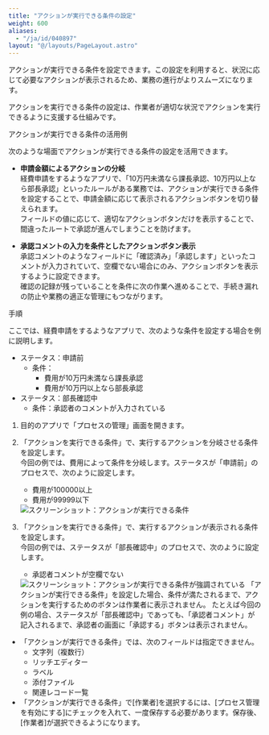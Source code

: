 ```yaml
---
title: "アクションが実行できる条件の設定"
weight: 600
aliases:
  - "/ja/id/040897"
layout: "@/layouts/PageLayout.astro"
---
```




アクションが実行できる条件を設定できます。この設定を利用すると、状況に応じて必要なアクションが表示されるため、業務の進行がよりスムーズになります。

アクションを実行できる条件の設定は、作業者が適切な状況でアクションを実行できるように支援する仕組みです。

<Heading id="process_set_action_conditions_10">アクションが実行できる条件の活用例</Heading>

次のような場面でアクションが実行できる条件の設定を活用できます。

* **申請金額によるアクションの分岐**  
  経費申請をするようなアプリで、「10万円未満なら課長承認、10万円以上なら部長承認」といったルールがある業務では、アクションが実行できる条件を設定することで、申請金額に応じて表示されるアクションボタンを切り替えられます。  
  フィールドの値に応じて、適切なアクションボタンだけを表示することで、間違ったルートで承認が進んでしまうことを防げます。

* **承認コメントの入力を条件としたアクションボタン表示**  
 承認コメントのようなフィールドに「確認済み」「承認します」といったコメントが入力されていて、空欄でない場合にのみ、アクションボタンを表示するように設定できます。  
 確認の記録が残っていることを条件に次の作業へ進めることで、手続き漏れの防止や業務の適正な管理にもつながります。

<Heading id="process_set_action_conditions_20">手順</Heading>

ここでは、経費申請をするようなアプリで、次のような条件を設定する場合を例に説明します。　　

* ステータス：申請前
  * 条件：
    * 費用が10万円未満なら課長承認
    * 費用が10万円以上なら部長承認
* ステータス：部長確認中
  * 条件：承認者のコメントが入力されている

1. 目的のアプリで「プロセスの管理」画面を開きます。

1. 「アクションを実行できる条件」で、実行するアクションを分岐させる条件を設定します。  
   今回の例では、費用によって条件を分岐します。ステータスが「申請前」のプロセスで、次のように設定します。
   * 費用が100000以上
   * 費用が99999以下

   <Img src="/k/kintone/img-ja/set_action_conditions_01.png" alt="スクリーンショット：アクションが実行できる条件" />

1. 「アクションを実行できる条件」で、実行するアクションが表示される条件を設定します。  
   今回の例では、ステータスが「部長確認中」のプロセスで、次のように設定します。
   * 承認者コメントが空欄でない

   <Img src="/k/kintone/img-ja/set_action_conditions_02.png" alt="スクリーンショット：アクションが実行できる条件が強調されている" />
   「アクションが実行できる条件」を設定した場合、条件が満たされるまで、アクションを実行するためのボタンは作業者に表示されません。  
   たとえば今回の例の場合、ステータスが「部長確認中」であっても、「承認者コメント」が記入されるまで、承認者の画面に「承認する」ボタンは表示されません。

<Note>

* 「アクションが実行できる条件」では、次のフィールドは指定できません。
  * 文字列（複数行）
  * リッチエディター
  * ラベル
  * 添付ファイル
  * 関連レコード一覧
* 「アクションが実行できる条件」で[作業者]を選択するには、[プロセス管理を有効にする]にチェックを入れて、一度保存する必要があります。保存後、[作業者]が選択できるようになります。

</Note>
